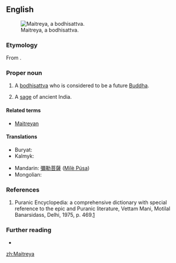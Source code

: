 ==English==
[[File:KushanMaitreya.JPG|thumb|Maitreya, a bodhisattva.]]
===Etymology===
From {{etyl|sa|en}} {{m|sa|sc=Deva|मैत्रेय|tr=Maitreya||[[friendly]], [[benevolent]]}}.

===Proper noun===
{{en-proper noun}}

# {{lb|en|Buddhism}} A [[bodhisattva]] who is considered to be a future [[Buddha]].
# {{lb|en|Hinduism}} A [[sage]] of ancient India.

====Related terms====
* [[Maitreyan]]

====Translations====
{{trans-top|bodhisattva}}
* Buryat: {{t|bua|Майдари}}
* Kalmyk: {{t|xal|Мәәдр}}
{{trans-mid}}
* Mandarin: [[彌勒菩薩]] ([[Mílè Púsa]])
* Mongolian: {{t|mn|Майдар|sc=Cyrl}}
{{trans-bottom}}

===References===
# Puranic Encyclopedia: a comprehensive dictionary with special reference to the epic and Puranic literature, Vettam Mani, Motilal Banarsidass, Delhi, 1975, p. 469.[https://archive.org/details/puranicencyclopa00maniuoft]

===Further reading===
* {{pedialite}}

[[zh:Maitreya]]